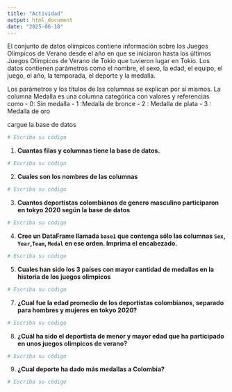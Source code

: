 ```yaml
---
title: "Actividad"
output: html_document
date: "2025-06-18"
---
```



El conjunto de datos  olimpicos contiene información sobre los Juegos Olímpicos de Verano desde el año en que se iniciaron hasta los últimos Juegos Olímpicos de Verano de Tokio que tuvieron lugar en Tokio. Los datos contienen parámetros como el nombre, el sexo, la edad, el equipo, el juego, el año, la temporada, el deporte y la medalla.

Los parámetros y los títulos de las columnas se explican por sí mismos.
La columna Medalla es una columna categórica con valores y referencias como
- 0: Sin medalla
- 1 :Medalla de bronce
- 2 : Medalla de plata
- 3 : Medalla de oro


cargue la base de datos

```r
# Escriba su código
```


1. **Cuantas filas y columnas tiene la base de datos.**

```r
# Escriba su código
```


2. **Cuales son los nombres de las columnas** 

```r
# Escriba su código
```

3. **Cuantos  deportistas colombianos de genero masculino participaron en tokyo 2020 según la base de datos**

```r
# Escriba su código
```

4. **Cree un DataFrame llamada `base1`  que contenga sólo las columnas `Sex`, `Year`,`Team`, `Medal`  en ese orden. Imprima el encabezado.**

```r
# Escriba su código
```

5. **Cuales han sido los 3 países con mayor cantidad de medallas en la historia de los juegos olimpicos**

```r
# Escriba su código
```


7. **¿Cual fue la edad promedio de los  deportistas colombianos, separado para hombres y mujeres en tokyo 2020?**

```r
# Escriba su código
```

8. **¿Cuál ha sido el deportista de menor y mayor edad que ha participado en unos juegos olimpicos de verano?**

```r
# Escriba su código
```


9. **¿Cual deporte ha dado más medallas a Colombia?**

```r
# Escriba su código
```


